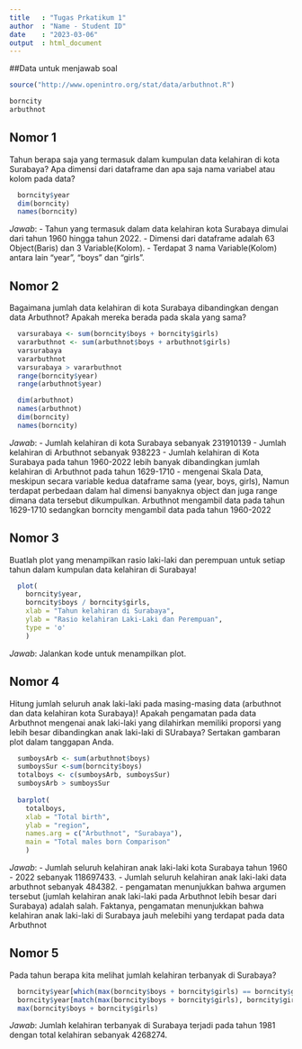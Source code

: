 ---
title   : "Tugas Prkatikum 1"
author  : "Name - Student ID"
date    : "2023-03-06"
output  : html_document
---

##Data untuk menjawab soal 

```{r load-abrbuthnot-data, eval=TRUE}
source("http://www.openintro.org/stat/data/arbuthnot.R")
```

```{r load-present-data}
borncity
arbuthnot
```
## Nomor 1
Tahun berapa saja yang termasuk dalam kumpulan data kelahiran di kota Surabaya? 
Apa dimensi dari dataframe dan apa saja nama variabel atau kolom pada data?
```{r No.1 }
  borncity$year
  dim(borncity)
  names(borncity)
```
*Jawab*:
- Tahun yang termasuk dalam data kelahiran kota Surabaya dimulai dari tahun 1960 hingga tahun 2022.
- Dimensi dari dataframe adalah 63 Object(Baris) dan 3 Variable(Kolom).
- Terdapat 3 nama Variable(Kolom) antara lain "year", "boys" dan "girls".

## Nomor 2
Bagaimana jumlah data kelahiran di kota Surabaya dibandingkan dengan data Arbuthnot? Apakah mereka berada pada skala yang sama?
```{r No.2}
  varsurabaya <- sum(borncity$boys + borncity$girls)
  vararbuthnot <- sum(arbuthnot$boys + arbuthnot$girls)
  varsurabaya
  vararbuthnot
  varsurabaya > vararbuthnot
  range(borncity$year)
  range(arbuthnot$year)

  dim(arbuthnot)
  names(arbuthnot)
  dim(borncity)
  names(borncity)
```
*Jawab*:
- Jumlah kelahiran di kota Surabaya sebanyak 231910139
- Jumlah kelahiran di Arbuthnot sebanyak 938223
- Jumlah kelahiran di Kota Surabaya pada tahun 1960-2022 lebih banyak dibandingkan jumlah kelahiran di Arbuthnot pada tahun 1629-1710
- mengenai Skala Data, meskipun secara variable kedua dataframe sama (year, boys, girls), Namun terdapat perbedaan dalam hal dimensi banyaknya object dan juga range dimana data tersebut dikumpulkan. Arbuthnot mengambil data pada tahun 1629-1710 sedangkan borncity mengambil data pada tahun 1960-2022 

## Nomor 3
Buatlah plot yang menampilkan rasio laki-laki dan perempuan untuk setiap tahun dalam kumpulan data kelahiran di Surabaya!
```{r No.3}
  plot(
    borncity$year, 
    borncity$boys / borncity$girls, 
    xlab = "Tahun kelahiran di Surabaya", 
    ylab = "Rasio kelahiran Laki-Laki dan Perempuan", 
    type = 'o'
    )
```
*Jawab*: Jalankan kode untuk menampilkan plot.

## Nomor 4
Hitung jumlah seluruh anak laki-laki pada masing-masing data (arbuthnot dan data kelahiran kota Surabaya)!
Apakah pengamatan pada data Arbuthnot mengenai anak laki-laki yang dilahirkan memiliki proporsi yang lebih besar dibandingkan anak laki-laki di SUrabaya? Sertakan gambaran plot dalam tanggapan Anda.
```{r No.4}
  sumboysArb <- sum(arbuthnot$boys)
  sumboysSur <-sum(borncity$boys)
  totalboys <- c(sumboysArb, sumboysSur)
  sumboysArb > sumboysSur
  
  barplot(
    totalboys, 
    xlab = "Total birth",
    ylab = "region",
    names.arg = c("Arbuthnot", "Surabaya"),
    main = "Total males born Comparison"
    )
```
*Jawab*:
- Jumlah seluruh kelahiran anak laki-laki kota Surabaya tahun 1960 - 2022 sebanyak 118697433.
- Jumlah seluruh kelahiran anak laki-laki data arbuthnot sebanyak 484382.
- pengamatan menunjukkan bahwa argumen tersebut (jumlah kelahiran anak laki-laki pada Arbuthnot lebih besar dari Surabaya) adalah salah. Faktanya, pengamatan menunjukkan bahwa kelahiran anak laki-laki di Surabaya jauh melebihi yang terdapat pada data Arbuthnot

## Nomor 5
Pada tahun berapa kita melihat jumlah kelahiran terbanyak di Surabaya? 
```{r No.5}
  borncity$year[which(max(borncity$boys + borncity$girls) == borncity$girls + borncity$boys)] #cara1
  borncity$year[match(max(borncity$boys + borncity$girls), borncity$girls + borncity$boys)] #cara2
  max(borncity$boys + borncity$girls)
```
*Jawab*: Jumlah kelahiran terbanyak di Surabaya terjadi pada tahun 1981 dengan total kelahiran sebanyak 4268274.
